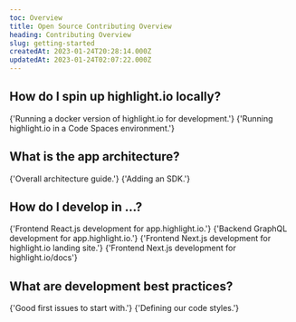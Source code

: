 ```yaml
---
toc: Overview
title: Open Source Contributing Overview
heading: Contributing Overview
slug: getting-started
createdAt: 2023-01-24T20:28:14.000Z
updatedAt: 2023-01-24T02:07:22.000Z
---
```


## How do I spin up highlight.io locally?

<DocsCardGroup>
	<DocsCard
		title="Local Development Guide."
		href="../../../../getting-started/self-host/dev-deployment-guide.md"
	>
		{'Running a docker version of highlight.io for development.'}
	</DocsCard>
	<DocsCard title="GitHub Code Spaces Guide" href="./code-spaces.md">
		{'Running highlight.io in a Code Spaces environment.'}
	</DocsCard>
</DocsCardGroup>

## What is the app architecture?

<DocsCardGroup>
	<DocsCard title="App Architecture" href="./architecture">
		{'Overall architecture guide.'}
	</DocsCard>
	<DocsCard title="SDK Design" href="./adding-an-sdk">
		{'Adding an SDK.'}
	</DocsCard>
</DocsCardGroup>

## How do I develop in ...?

<DocsCardGroup>
	<DocsCard title="Frontend" href="./frontend">
		{'Frontend React.js development for app.highlight.io.'}
	</DocsCard>
	<DocsCard title="Backend" href="./backend">
		{'Backend GraphQL development for app.highlight.io.'}
	</DocsCard>
	<DocsCard title="Landing Site" href="./landing-site">
		{'Frontend Next.js development for highlight.io landing site.'}
	</DocsCard>
	<DocsCard title="Docs" href="./docs">
		{'Frontend Next.js development for highlight.io/docs'}
	</DocsCard>
</DocsCardGroup>

## What are development best practices?

<DocsCardGroup>
	<DocsCard title="Good First Issues" href="./good-first-issues">
		{'Good first issues to start with.'}
	</DocsCard>
	<DocsCard title="Code Style" href="./code-style">
		{'Defining our code styles.'}
	</DocsCard>
</DocsCardGroup>
